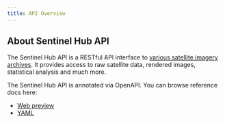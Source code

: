 ```yaml
---
title: API Overview
---
```


## About Sentinel Hub API

The Sentinel Hub API is a RESTful API interface to [various satellite
imagery archives](/APIs/SentinelHub/Data.qmd). It provides access to raw
satellite data, rendered images, statistical analysis and much more.

The Sentinel Hub API is annotated via OpenAPI. You can browse reference
docs here:

-   [Web preview](/APIs/SentinelHub/ApiReference.qmd)
-   [YAML](/APIs/SentinelHub/ApiReference/openapi.v1.yaml)

